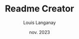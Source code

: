 ---
title: Readme Creator
description: Soon..
tags: []
tools: [typescript, react, tailwindcss]
date: nov. 2023
author: Louis Langanay
published: false
---